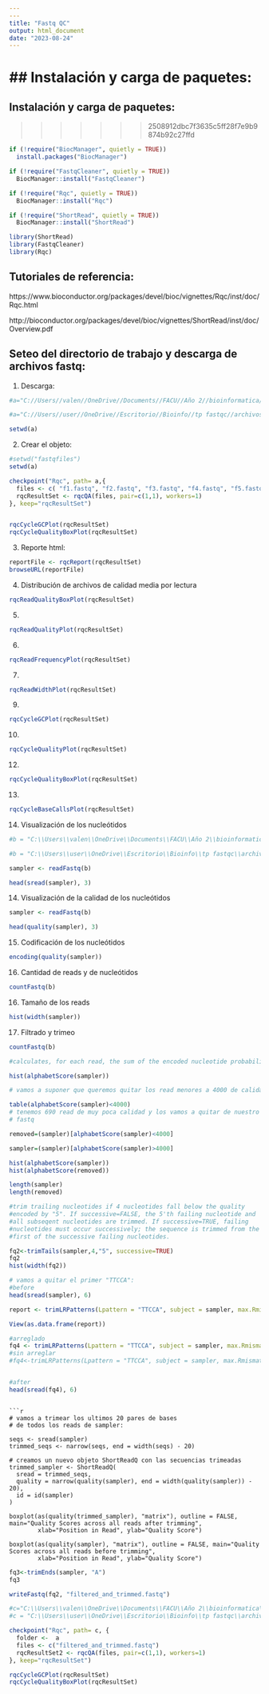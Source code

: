 ```yaml
---
---
title: "Fastq QC"
output: html_document
date: "2023-08-24"       
---
```


## Instalación y carga de paquetes:
=======
## Instalación y carga de paquetes:
>>>>>>> 2508912dbc7f3635c5ff28f7e9b9874b92c27ffd

```r
if (!require("BiocManager", quietly = TRUE))
  install.packages("BiocManager")

if (!require("FastqCleaner", quietly = TRUE))
  BiocManager::install("FastqCleaner")

if (!require("Rqc", quietly = TRUE))
  BiocManager::install("Rqc")

if (!require("ShortRead", quietly = TRUE))
  BiocManager::install("ShortRead")

library(ShortRead)
library(FastqCleaner)
library(Rqc)
```


## Tutoriales de referencia: 

https://www.bioconductor.org/packages/devel/bioc/vignettes/Rqc/inst/doc/Rqc.html

http://bioconductor.org/packages/devel/bioc/vignettes/ShortRead/inst/doc/Overview.pdf


## Seteo del directorio de trabajo y descarga de archivos fastq:

1. Descarga:


```r
#a="C://Users//valen//OneDrive//Documents//FACU//Año 2//bioinformatica//Analisis-de-calidad-con-FastQC//fastqfiles"

#a="C://Users//user//OneDrive//Escritorio//Bioinfo//tp fastqc//archivos fatsq"

setwd(a)
```

2. Crear el objeto: 

```r
#setwd("fastqfiles")
setwd(a)

checkpoint("Rqc", path= a,{
  files <- c( "f1.fastq", "f2.fastq", "f3.fastq", "f4.fastq", "f5.fastq", "f6.fastq", "f7.fastq", "f8.fastq", "f9.fastq", "f10.fastq")
  rqcResultSet <- rqcQA(files, pair=c(1,1), workers=1)
}, keep="rqcResultSet")


rqcCycleGCPlot(rqcResultSet)
rqcCycleQualityBoxPlot(rqcResultSet)
```

3. Reporte html: 

```r
reportFile <- rqcReport(rqcResultSet)
browseURL(reportFile)
```

4. Distribución de archivos de calidad media por lectura

```r
rqcReadQualityBoxPlot(rqcResultSet)
```

5. 


```r
rqcReadQualityPlot(rqcResultSet)
```

6. 

```r
rqcReadFrequencyPlot(rqcResultSet)
```
7. 

```r
rqcReadWidthPlot(rqcResultSet)
```


9. 

```r
rqcCycleGCPlot(rqcResultSet)
```

10. 

```r
rqcCycleQualityPlot(rqcResultSet)
```


12. 

```r
rqcCycleQualityBoxPlot(rqcResultSet)
```

13. 

```r
rqcCycleBaseCallsPlot(rqcResultSet)
```

14. Visualización de los nucleótidos

```r
#b = "C:\\Users\\valen\\OneDrive\\Documents\\FACU\\Año 2\\bioinformatica\\Analisis-de-calidad-con-FastQC\\fastqfiles\\f1.fastq"

#b = "C:\\Users\\user\\OneDrive\\Escritorio\\Bioinfo\\tp fastqc\\archivos fatsq\\f1.fastq"

sampler <- readFastq(b)

head(sread(sampler), 3)
```

14. Visualización de la calidad de los nucleótidos

```r

sampler <- readFastq(b)

head(quality(sampler), 3)
```


15. Codificación de los nucleótidos

```r
encoding(quality(sampler))
```

16. Cantidad de reads y de nucleótidos

```r
countFastq(b)
```


16. Tamaño de los reads

```r
hist(width(sampler))
```

17. Filtrado y trimeo

```r

countFastq(b)
```

```r
#calculates, for each read, the sum of the encoded nucleotide probabilities.

hist(alphabetScore(sampler))

```

```r
# vamos a suponer que queremos quitar los read menores a 4000 de calidad

table(alphabetScore(sampler)<4000)
# tenemos 690 read de muy poca calidad y los vamos a quitar de nuestro 
# fastq

removed=(sampler)[alphabetScore(sampler)<4000]

sampler=(sampler)[alphabetScore(sampler)>4000]

hist(alphabetScore(sampler))
hist(alphabetScore(removed))

length(sampler)
length(removed)

```


```r
#trim trailing nucleotides if 4 nucleotides fall below the quality
#encoded by "5". If successive=FALSE, the 5'th failing nucleotide and 
#all subseqent nucleotides are trimmed. If successive=TRUE, failing
#nucleotides must occur successively; the sequence is trimmed from the
#first of the successive failing nucleotides.

fq2<-trimTails(sampler,4,"5", successive=TRUE)
fq2
hist(width(fq2))
```
```r
# vamos a quitar el primer "TTCCA":
#before
head(sread(sampler), 6)

report <- trimLRPatterns(Lpattern = "TTCCA", subject = sampler, max.Rmismatch = 0, ranges = TRUE)

View(as.data.frame(report))

#arreglado
fq4 <- trimLRPatterns(Lpattern = "TTCCA", subject = sampler, max.Rmismatch = 0, ranges = FALSE)
#sin arreglar
#fq4<-trimLRPatterns(Lpattern = "TTCCA", subject = sampler, max.Rmismatch = 0, ranges = TRUE) #TIRABA ERROR


#after
head(sread(fq4), 6)

```


```

```r
# vamos a trimear los ultimos 20 pares de bases 
# de todos los reads de sampler: 

seqs <- sread(sampler)
trimmed_seqs <- narrow(seqs, end = width(seqs) - 20)

# creamos un nuevo objeto ShortReadQ con las secuencias trimeadas
trimmed_sampler <- ShortReadQ(
  sread = trimmed_seqs,
  quality = narrow(quality(sampler), end = width(quality(sampler)) - 20),
  id = id(sampler)
)

boxplot(as(quality(trimmed_sampler), "matrix"), outline = FALSE, main="Quality Scores across all reads after trimming",
        xlab="Position in Read", ylab="Quality Score")

boxplot(as(quality(sampler), "matrix"), outline = FALSE, main="Quality Scores across all reads before trimming",
        xlab="Position in Read", ylab="Quality Score")

```




```r
fq3<-trimEnds(sampler, "A")
fq3
```


```r
writeFastq(fq2, "filtered_and_trimmed.fastq")
```


```r
#c="C:\\Users\\valen\\OneDrive\\Documents\\FACU\\Año 2\\bioinformatica\\Analisis-de-calidad-con-FastQC\\fastqfiles\\"
#c = "C:\\Users\\user\\OneDrive\\Escritorio\\Bioinfo\\tp fastqc\\archivos fatsq\\"

checkpoint("Rqc", path= c, {
  folder <-  a
  files <- c("filtered_and_trimmed.fastq")
  rqcResultSet2 <- rqcQA(files, pair=c(1,1), workers=1)
}, keep="rqcResultSet")

rqcCycleGCPlot(rqcResultSet)
rqcCycleQualityBoxPlot(rqcResultSet)

```
